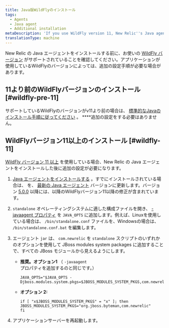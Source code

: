 ```yaml
---
title: Java版WildFlyのインストール
tags:
  - Agents
  - Java agent
  - Additional installation
metaDescription: 'If you use WildFly version 11, New Relic''s Java agent requires additional configuration after you install it.'
translationType: machine
---
```


New Relic の Java エージェントをインストールする前に、お使いの [WildFly バージョン](/docs/agents/java-agent/getting-started/compatibility-requirements-java-agent#app-web-servers) がサポートされていることを確認してください。アプリケーションが使用しているWildFlyのバージョンによっては、追加の設定手順が必要な場合があります。

## 11より前のWildFlyバージョンのインストール [#wildfly-pre-11]

サポートしているWildFlyのバージョンがv11より前の場合は、 [標準的なJavaのインストール手順に従ってください](/docs/agents/java-agent/installation/install-java-agent) 。 ****追加の設定をする必要はありません。

## WildFlyバージョン11以上のインストール [#wildfly-11]

[WildFly バージョン 11 以上](http://wildfly.org/) を使用している場合、New Relic の Java エージェントをインストールした後に追加の設定が必要になります。

1. [Java エージェントをインストールする](/docs/agents/java-agent/installation/install-java-agent) 。すでにインストールされている場合は、 [](/docs/agents/java-agent/installation/update-java-agent#procedures)を、 [最新の Java エージェント](/docs/release-notes/agent-release-notes/java-release-notes) バージョンに更新します。バージョン [5.0.0](/docs/release-notes/agent-release-notes/java-release-notes/java-agent-500) 以降には、以降のWildFlyバージョン11以降の修正が含まれています。

2. `standalone` オペレーティングシステムに適した構成ファイルを開き、 [-javaagent プロパティ](/docs/agents/java-agent/installation/install-java-agent) を `JAVA_OPTS` に追加します。例えば、Linuxを使用している場合は、 `/bin/standalone.conf` ファイルを、Windowsの場合は、 `/bin/standalone.conf.bat` を編集します。

3. エージェント `jar` は、 `com.newrelic` を `standalone` スクリプトのいずれかのオプションを使用して JBoss modules system packages に追加することで、すべての JBoss モジュールから見えるようにします。

   * **推奨。オプション1** （ `-javaagent` プロパティを追加するのと同じです。）

     ```
     JAVA_OPTS="$JAVA_OPTS -Djboss.modules.system.pkgs=$JBOSS_MODULES_SYSTEM_PKGS,com.newrelic"
     ```

   * **オプション 2:**

     ```
     if [ "x$JBOSS_MODULES_SYSTEM_PKGS" = "x" ]; then
     JBOSS_MODULES_SYSTEM_PKGS="org.jboss.byteman,com.newrelic"
     fi
     ```

4. アプリケーションサーバーを再起動します。